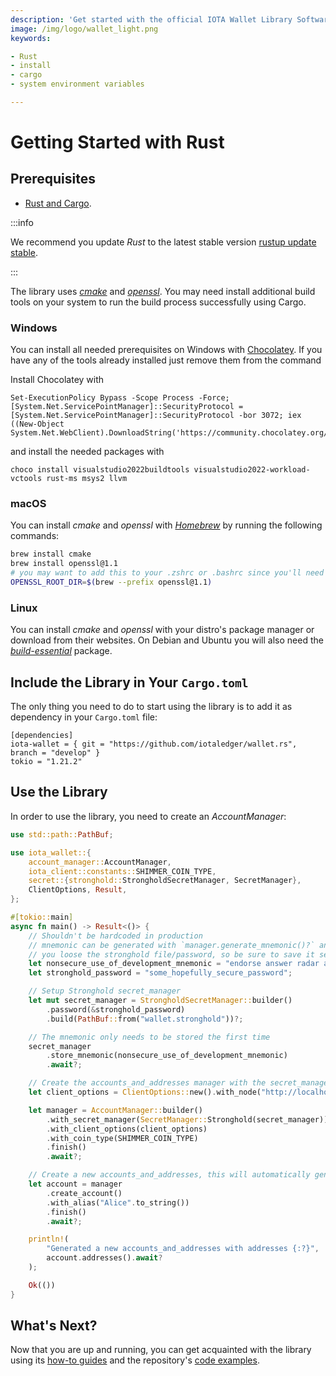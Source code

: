 ```yaml
---
description: 'Get started with the official IOTA Wallet Library Software Rust library.'
image: /img/logo/wallet_light.png
keywords:

- Rust
- install
- cargo
- system environment variables

---
```


# Getting Started with Rust

<SafePasswordStorage/>

## Prerequisites

* [Rust and Cargo](https://doc.rust-lang.org/cargo/getting-started/installation.html).

:::info

We recommend you update _Rust_ to the latest stable
version [rustup update stable](https://github.com/rust-lang/rustup.rs#keeping-rust-up-to-date).

:::

The library uses [_cmake_](https://cmake.org/documentation/) and [_openssl_](https://www.openssl.org/docs/). You may
need install additional build tools on your system to run the build process successfully using Cargo.

### Windows

You can install all needed prerequisites on Windows with [Chocolatey](https://community.chocolatey.org/packages?q=msys). If you have any of the tools already installed just remove them from the command

Install Chocolatey with 
```
Set-ExecutionPolicy Bypass -Scope Process -Force; [System.Net.ServicePointManager]::SecurityProtocol = [System.Net.ServicePointManager]::SecurityProtocol -bor 3072; iex ((New-Object System.Net.WebClient).DownloadString('https://community.chocolatey.org/install.ps1'))
```
and install the needed packages with
```
choco install visualstudio2022buildtools visualstudio2022-workload-vctools rust-ms msys2 llvm
```

### macOS

You can install _cmake_ and _openssl_ with [_Homebrew_](https://docs.brew.sh/) by running the following commands:

```bash
brew install cmake
brew install openssl@1.1
# you may want to add this to your .zshrc or .bashrc since you'll need it to compile the crate
OPENSSL_ROOT_DIR=$(brew --prefix openssl@1.1)
```

### Linux

You can install _cmake_ and _openssl_ with your distro's package manager or download from their websites. On Debian and
Ubuntu you will also need the [_build-essential_](https://packages.debian.org/sid/build-essential) package.

## Include the Library in Your `Cargo.toml`

The only thing you need to do to start using the library is to add it as dependency in your `Cargo.toml` file:

```
[dependencies]
iota-wallet = { git = "https://github.com/iotaledger/wallet.rs", branch = "develop" }
tokio = "1.21.2"
```

## Use the Library

In order to use the library, you need to create an _AccountManager_:

```rust
use std::path::PathBuf;

use iota_wallet::{
    account_manager::AccountManager,
    iota_client::constants::SHIMMER_COIN_TYPE,
    secret::{stronghold::StrongholdSecretManager, SecretManager},
    ClientOptions, Result,
};

#[tokio::main]
async fn main() -> Result<()> {
    // Shouldn't be hardcoded in production
    // mnemonic can be generated with `manager.generate_mnemonic()?` and will be the only way to recover your funds if
    // you loose the stronghold file/password, so be sure to save it securely
    let nonsecure_use_of_development_mnemonic = "endorse answer radar about source reunion marriage tag sausage weekend frost daring base attack because joke dream slender leisure group reason prepare broken river".to_string();
    let stronghold_password = "some_hopefully_secure_password";

    // Setup Stronghold secret_manager
    let mut secret_manager = StrongholdSecretManager::builder()
        .password(&stronghold_password)
        .build(PathBuf::from("wallet.stronghold"))?;

    // The mnemonic only needs to be stored the first time
    secret_manager
        .store_mnemonic(nonsecure_use_of_development_mnemonic)
        .await?;

    // Create the accounts_and_addresses manager with the secret_manager and client options
    let client_options = ClientOptions::new().with_node("http://localhost:14265")?;

    let manager = AccountManager::builder()
        .with_secret_manager(SecretManager::Stronghold(secret_manager))
        .with_client_options(client_options)
        .with_coin_type(SHIMMER_COIN_TYPE)
        .finish()
        .await?;

    // Create a new accounts_and_addresses, this will automatically generate an address
    let account = manager
        .create_account()
        .with_alias("Alice".to_string())
        .finish()
        .await?;

    println!(
        "Generated a new accounts_and_addresses with addresses {:?}",
        account.addresses().await?
    );

    Ok(())
}
```

## What's Next?

Now that you are up and running, you can get acquainted with the library using
its [how-to guides](../how_tos/run_how_tos.mdx) and the
repository's [code examples](https://github.com/iotaledger/wallet.rs/tree/develop/examples).
